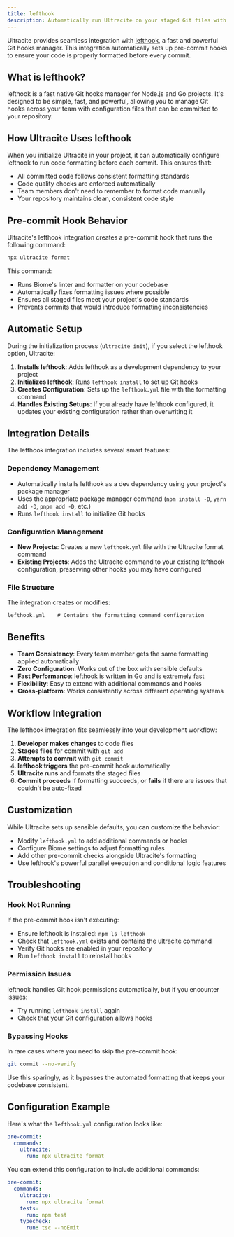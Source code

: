 ```yaml
---
title: lefthook
description: Automatically run Ultracite on your staged Git files with lefthook
---
```


Ultracite provides seamless integration with [lefthook](https://github.com/evilmartians/lefthook), a fast and powerful Git hooks manager. This integration automatically sets up pre-commit hooks to ensure your code is properly formatted before every commit.

## What is lefthook?

lefthook is a fast native Git hooks manager for Node.js and Go projects. It's designed to be simple, fast, and powerful, allowing you to manage Git hooks across your team with configuration files that can be committed to your repository.

## How Ultracite Uses lefthook

When you initialize Ultracite in your project, it can automatically configure lefthook to run code formatting before each commit. This ensures that:

- All committed code follows consistent formatting standards
- Code quality checks are enforced automatically
- Team members don't need to remember to format code manually
- Your repository maintains clean, consistent code style

## Pre-commit Hook Behavior

Ultracite's lefthook integration creates a pre-commit hook that runs the following command:

```bash
npx ultracite format
```

This command:
- Runs Biome's linter and formatter on your codebase
- Automatically fixes formatting issues where possible
- Ensures all staged files meet your project's code standards
- Prevents commits that would introduce formatting inconsistencies

## Automatic Setup

During the initialization process (`ultracite init`), if you select the lefthook option, Ultracite:

1. **Installs lefthook**: Adds lefthook as a development dependency to your project
2. **Initializes lefthook**: Runs `lefthook install` to set up Git hooks
3. **Creates Configuration**: Sets up the `lefthook.yml` file with the formatting command
4. **Handles Existing Setups**: If you already have lefthook configured, it updates your existing configuration rather than overwriting it

## Integration Details

The lefthook integration includes several smart features:

### Dependency Management
- Automatically installs lefthook as a dev dependency using your project's package manager
- Uses the appropriate package manager command (`npm install -D`, `yarn add -D`, `pnpm add -D`, etc.)
- Runs `lefthook install` to initialize Git hooks

### Configuration Management
- **New Projects**: Creates a new `lefthook.yml` file with the Ultracite format command
- **Existing Projects**: Adds the Ultracite command to your existing lefthook configuration, preserving other hooks you may have configured

### File Structure
The integration creates or modifies:
```
lefthook.yml    # Contains the formatting command configuration
```

## Benefits

- **Team Consistency**: Every team member gets the same formatting applied automatically
- **Zero Configuration**: Works out of the box with sensible defaults
- **Fast Performance**: lefthook is written in Go and is extremely fast
- **Flexibility**: Easy to extend with additional commands and hooks
- **Cross-platform**: Works consistently across different operating systems

## Workflow Integration

The lefthook integration fits seamlessly into your development workflow:

1. **Developer makes changes** to code files
2. **Stages files** for commit with `git add`
3. **Attempts to commit** with `git commit`
4. **lefthook triggers** the pre-commit hook automatically
5. **Ultracite runs** and formats the staged files
6. **Commit proceeds** if formatting succeeds, or **fails** if there are issues that couldn't be auto-fixed

## Customization

While Ultracite sets up sensible defaults, you can customize the behavior:

- Modify `lefthook.yml` to add additional commands or hooks
- Configure Biome settings to adjust formatting rules
- Add other pre-commit checks alongside Ultracite's formatting
- Use lefthook's powerful parallel execution and conditional logic features

## Troubleshooting

### Hook Not Running
If the pre-commit hook isn't executing:
- Ensure lefthook is installed: `npm ls lefthook`
- Check that `lefthook.yml` exists and contains the ultracite command
- Verify Git hooks are enabled in your repository
- Run `lefthook install` to reinstall hooks

### Permission Issues
lefthook handles Git hook permissions automatically, but if you encounter issues:
- Try running `lefthook install` again
- Check that your Git configuration allows hooks

### Bypassing Hooks
In rare cases where you need to skip the pre-commit hook:
```bash
git commit --no-verify
```

Use this sparingly, as it bypasses the automated formatting that keeps your codebase consistent.

## Configuration Example

Here's what the `lefthook.yml` configuration looks like:

```yaml
pre-commit:
  commands:
    ultracite:
      run: npx ultracite format
```

You can extend this configuration to include additional commands:

```yaml
pre-commit:
  commands:
    ultracite:
      run: npx ultracite format
    tests:
      run: npm test
    typecheck:
      run: tsc --noEmit
```